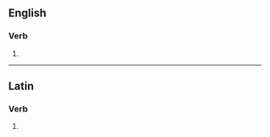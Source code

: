 ==English==

===Verb===
{{head|en|verb form}}

# {{en-third-person singular of|reminisce}}

----

==Latin==

===Verb===
{{la-verb-form|reminīscēs}}

# {{inflection of|la|reminīscō||2|s|fut|act|ind}}